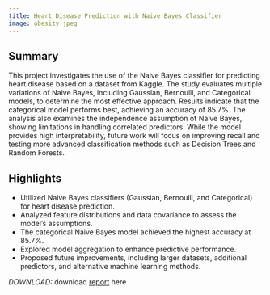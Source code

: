 ```yaml
---
title: Heart Disease Prediction with Naive Bayes Classifier
image: obesity.jpeg
---
```

## Summary
This project investigates the use of the Naive Bayes classifier for predicting heart disease based on a dataset from Kaggle. The study evaluates multiple variations of Naive Bayes, including Gaussian, Bernoulli, and Categorical models, to determine the most effective approach. Results indicate that the categorical model performs best, achieving an accuracy of 85.7%. The analysis also examines the independence assumption of Naive Bayes, showing limitations in handling correlated predictors. While the model provides high interpretability, future work will focus on improving recall and testing more advanced classification methods such as Decision Trees and Random Forests.

## Highlights
- Utilized Naive Bayes classifiers (Gaussian, Bernoulli, and Categorical) for heart disease prediction.  
- Analyzed feature distributions and data covariance to assess the model's assumptions.  
- The categorical Naive Bayes model achieved the highest accuracy at 85.7%.  
- Explored model aggregation to enhance predictive performance.  
- Proposed future improvements, including larger datasets, additional predictors, and alternative machine learning methods.  

*DOWNLOAD:* download [report](/Math_170S_Project.pdf) here
